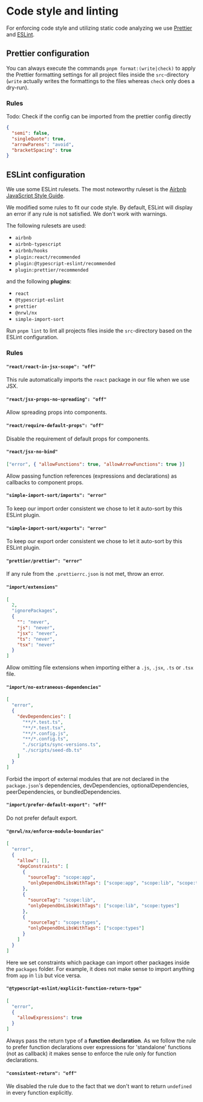 
# Code style and linting

For enforcing code style and utilizing static code analyzing we use [Prettier](https://prettier.io/) and [ESLint](https://eslint.org/).

## Prettier configuration

You can always execute the commands `pnpm format:(write|check)` to apply the Prettier formatting settings for all project files inside the
`src`-directory (`write` actually writes the formattings to the files whereas `check` only does a dry-run).

### Rules

<Callout type="warning" emoji="⚠️">
  Todo: Check if the config can be imported from the prettier config directly
</Callout>

```json
{
  "semi": false,
  "singleQuote": true,
  "arrowParens": "avoid",
  "bracketSpacing": true
}
```

## ESLint configuration

We use some ESLint rulesets. The most noteworthy ruleset is the [Airbnb JavaScript Style Guide](https://airbnb.io/javascript/react/).

We modified some rules to fit our code style. By default, ESLint will display an error if any rule is not satisfied. We don't work with
warnings.

The following rulesets are used:

- `airbnb`
- `airbnb-typescript`
- `airbnb/hooks`
- `plugin:react/recommended`
- `plugin:@typescript-eslint/recommended`
- `plugin:prettier/recommended`

and the following **plugins**:

- `react`
- `@typescript-eslint`
- `prettier`
- `@nrwl/nx`
- `simple-import-sort`

Run `pnpm lint` to lint all projects files inside the `src`-directory based on the ESLint configuration.

### Rules

#### `"react/react-in-jsx-scope": "off"`

This rule automatically imports the `react` package in our file when we use JSX.

#### `"react/jsx-props-no-spreading": "off"`

Allow spreading props into components.

#### `"react/require-default-props": "off"`

Disable the requirement of default props for components.

#### `"react/jsx-no-bind"`

```json
["error", { "allowFunctions": true, "allowArrowFunctions": true }]
```

Allow passing function references (expressions and declarations) as callbacks to component props.

#### `"simple-import-sort/imports": "error"`

To keep our import order consistent we chose to let it auto-sort by this ESLint plugin.

#### `"simple-import-sort/exports": "error"`

To keep our export order consistent we chose to let it auto-sort by this ESLint plugin.

#### `"prettier/prettier": "error"`

If any rule from the `.prettierrc.json` is not met, throw an error.

#### `"import/extensions"`

```json
[
  2,
  "ignorePackages",
  {
    "": "never",
    "js": "never",
    "jsx": "never",
    "ts": "never",
    "tsx": "never"
  }
]
```

Allow omitting file extensions when importing either a `.js`, `.jsx`, `.ts` or `.tsx` file.

#### `"import/no-extraneous-dependencies"`

```json
[
  "error",
  {
    "devDependencies": [
      "**/*.test.ts",
      "**/*.test.tsx",
      "**/*.config.js",
      "**/*.config.ts",
      "./scripts/sync-versions.ts",
      "./scripts/seed-db.ts"
    ]
  }
]
```

Forbid the import of external modules that are not declared in the `package.json`'s dependencies, devDependencies, optionalDependencies,
peerDependencies, or bundledDependencies.

#### `"import/prefer-default-export": "off"`

Do not prefer default export.

#### `"@nrwl/nx/enforce-module-boundaries"`

```json
[
  "error",
  {
    "allow": [],
    "depConstraints": [
      {
        "sourceTag": "scope:app",
        "onlyDependOnLibsWithTags": ["scope:app", "scope:lib", "scope:types"]
      },
      {
        "sourceTag": "scope:lib",
        "onlyDependOnLibsWithTags": ["scope:lib", "scope:types"]
      },
      {
        "sourceTag": "scope:types",
        "onlyDependOnLibsWithTags": ["scope:types"]
      }
    ]
  }
]
```

Here we set constraints which package can import other packages inside the `packages` folder. For example, it does not make sense to import
anything from `app` in `lib` but vice versa.

#### `"@typescript-eslint/explicit-function-return-type"`

```json
[
  "error",
  {
    "allowExpressions": true
  }
]
```

Always pass the return type of a **function declaration**. As we follow the rule to prefer function declarations over expressions for
'standalone' functions (not as callback) it makes sense to enforce the rule only for function declarations.

#### `"consistent-return": "off"`

We disabled the rule due to the fact that we don't want to return `undefined` in every function explicitly.
